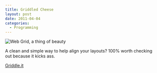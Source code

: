 ```yaml
---
title: Griddled Cheese
layout: post
date: 2011-04-04
categories:
  - Programming
---
```


![Web Grid, a thing of beauty][1]

A clean and simple way to help align your layouts? 100% worth checking out because it kicks ass.

[Griddle.it][2]

[1]: http://c522735.r35.cf2.rackcdn.com/wireframeresource20a.jpg
[2]: http://griddle.it/
